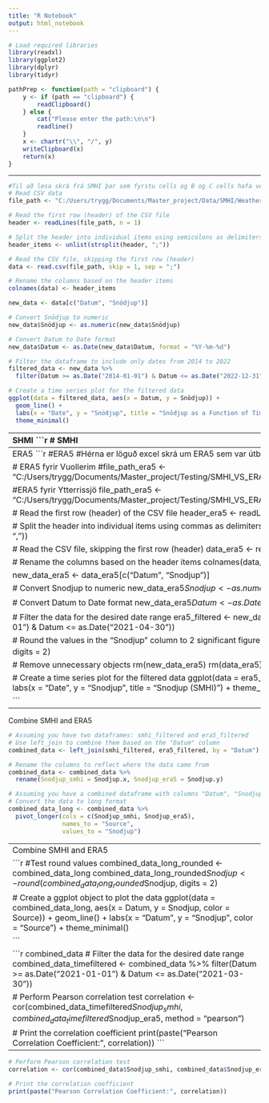 ```yaml
---
title: "R Notebook"
output: html_notebook
---
```




```r
# Load required libraries
library(readxl)
library(ggplot2)
library(dplyr)
library(tidyr)

```


```r
pathPrep <- function(path = "clipboard") {
    y <- if (path == "clipboard") {
        readClipboard()
    } else {
        cat("Please enter the path:\n\n")
        readline()
    }
    x <- chartr("\\", "/", y)
    writeClipboard(x)
    return(x)
}

```



---------------------------------------------------------------------------------------------------------------------------------

```r
#Til að lesa skrá frá SMHI þar sem fyrstu cells og B og C cells hafa verið fjarlægðir
# Read CSV data
file_path <- "C:/Users/trygg/Documents/Master_project/Data/SMHI/Weather_station_excel/smhi-opendata_8_40_178820_20230921_141656.csv"

# Read the first row (header) of the CSV file
header <- readLines(file_path, n = 1)

# Split the header into individual items using semicolons as delimiters
header_items <- unlist(strsplit(header, ";"))

# Read the CSV file, skipping the first row (header)
data <- read.csv(file_path, skip = 1, sep = ";")

# Rename the columns based on the header items
colnames(data) <- header_items

new_data <- data[c("Datum", "Snödjup")]

# Convert Snödjup to numeric
new_data$Snödjup <- as.numeric(new_data$Snödjup)

# Convert Datum to Date format
new_data$Datum <- as.Date(new_data$Datum, format = "%Y-%m-%d")

# Filter the dataframe to include only dates from 2014 to 2022
filtered_data <- new_data %>%
  filter(Datum >= as.Date("2014-01-01") & Datum <= as.Date("2022-12-31"))

# Create a time series plot for the filtered data
ggplot(data = filtered_data, aes(x = Datum, y = Snödjup)) +
  geom_line() +
  labs(x = "Date", y = "Snödjup", title = "Snödjup as a Function of Time (2014-2022)") +
  theme_minimal()
```

---------------------------------------------------------------------------------------------------------------------------------
SHMI
```r
# SMHI

#Hérna er löguð csv skrá um Vuollerim tekin og náð í aðeins þau gögn sem eru eftirsótt, dags + dýpt fyrir gefið tímabil

#Vuollerim
#file_path_smhi <- "C:/Users/trygg/Documents/Master_project/Testing/SMHI_VS_ERA5/Data/SMHI/smhi-opendata_8_40_170870_Vuollerim.csv"

#Ytterrissjö
file_path_smhi <- "C:/Users/trygg/Documents/Master_project/Testing/SMHI_VS_ERA5/Data/SMHI/smhi-opendata_8_40_147020_Ytterrissjö.csv"

# Read the first row (header) of the CSV file
header_smhi <- readLines(file_path_smhi, n = 1)

# Split the header into individual items using semicolons as delimiters
header_items_smhi <- unlist(strsplit(header_smhi, ";"))

# Read the CSV file, skipping the first row (header)
data_smhi <- read.csv(file_path_smhi, skip = 1, sep = ";")

# Rename the columns based on the header items
colnames(data_smhi) <- header_items_smhi

new_data_smhi <- data_smhi[c("Datum", "Snodjup")]

# Convert Snodjup to numeric
new_data_smhi$Snodjup <- as.numeric(new_data_smhi$Snodjup)

# Convert Datum to Date format
new_data_smhi$Datum <- as.Date(new_data_smhi$Datum, format = "%Y-%m-%d")

# Filter the data for the desired date range
smhi_filtered <- new_data_smhi %>%
  filter(Datum >= as.Date("2021-01-01") & Datum <= as.Date("2021-04-30"))

# Remove the first row (first observation)
smhi_filtered <- smhi_filtered[-1, ]

# Remove unnecessary objects
rm(new_data_smhi)
rm(data_smhi)

#Fix fyrir Ytterissjö
custom_values  <- c(0.48, 0.47, 0.46, 0.45)  # Adjust this to your actual values
smhi_filtered$Snodjup[90:93] <- custom_values



# Create a time series plot for the filtered data
ggplot(data = smhi_filtered, aes(x = Datum, y = Snodjup)) +
  geom_line() +
  labs(x = "Date", y = "Snodjup", title = "Snodjup (SMHI)") +
  theme_minimal()

```

---------------------------------------------------------------------------------------------------------------------------------
ERA5
```r
#ERA5
#Hérna er löguð excel skrá um ERA5 sem var útbúin í Python

# ERA5 fyrir Vuollerim
#file_path_era5 <- "C:/Users/trygg/Documents/Master_project/Testing/SMHI_VS_ERA5/Data/ERA5/ERA5_values2021Winter.csv"

#ERA5 fyrir Ytterrissjö
file_path_era5 <- "C:/Users/trygg/Documents/Master_project/Testing/SMHI_VS_ERA5/Data/ERA5/ERA5_values2021Winter_Ytterissjo.csv"

# Read the first row (header) of the CSV file
header_era5 <- readLines(file_path_era5, n = 1)

# Split the header into individual items using commas as delimiters
header_items_era5 <- unlist(strsplit(header_era5, ","))

# Read the CSV file, skipping the first row (header)
data_era5 <- read.csv(file_path_era5, skip = 1, sep = ",")

# Rename the columns based on the header items
colnames(data_era5) <- header_items_era5

new_data_era5 <- data_era5[c("Datum", "Snodjup")]

# Convert Snodjup to numeric
new_data_era5$Snodjup <- as.numeric(new_data_era5$Snodjup)

# Convert Datum to Date format
new_data_era5$Datum <- as.Date(new_data_era5$Datum, format = "%Y-%m-%d")

# Filter the data for the desired date range
era5_filtered <- new_data_era5 %>%
  filter(Datum >= as.Date("2021-01-01") & Datum <= as.Date("2021-04-30"))

# Round the values in the "Snodjup" column to 2 significant figures
era5_filtered$Snodjup <- round(era5_filtered$Snodjup, digits = 2)

# Remove unnecessary objects
rm(new_data_era5)
rm(data_era5)

# Create a time series plot for the filtered data
ggplot(data = era5_filtered, aes(x = Datum, y = Snodjup)) +
  geom_line() +
  labs(x = "Date", y = "Snodjup", title = "Snodjup (SMHI)") +
  theme_minimal()

```

---------------------------------------------------------------------------------------------------------------------------------

Combine SMHI and ERA5

```r
# Assuming you have two dataframes: smhi_filtered and era5_filtered
# Use left_join to combine them based on the "Datum" column
combined_data <- left_join(smhi_filtered, era5_filtered, by = "Datum")

# Rename the columns to reflect where the data came from
combined_data <- combined_data %>%
  rename(Snodjup_smhi = Snodjup.x, Snodjup_era5 = Snodjup.y)

# Assuming you have a combined dataframe with columns "Datum", "Snodjup_smhi", and "Snodjup_era5"
# Convert the data to long format
combined_data_long <- combined_data %>%
  pivot_longer(cols = c(Snodjup_smhi, Snodjup_era5),
               names_to = "Source",
               values_to = "Snodjup")
```


---------------------------------------------------------------------------------------------------------------------------------
Combine SMHI and ERA5

```r
#Test round values
combined_data_long_rounded <- combined_data_long
combined_data_long_rounded$Snodjup <- round(combined_data_long_rounded$Snodjup, digits = 2)

# Create a ggplot object to plot the data
ggplot(data = combined_data_long, aes(x = Datum, y = Snodjup, color = Source)) +
  geom_line() +
  labs(x = "Datum", y = "Snodjup", color = "Source") +
  theme_minimal()

```

```r
combined_data
# Filter the data for the desired date range
combined_data_timefiltered <- combined_data %>%
  filter(Datum >= as.Date("2021-01-01") & Datum <= as.Date("2021-03-30"))

# Perform Pearson correlation test
correlation <- cor(combined_data_timefiltered$Snodjup_smhi, combined_data_timefiltered$Snodjup_era5, method = "pearson")

# Print the correlation coefficient
print(paste("Pearson Correlation Coefficient:", correlation))
```


---------------------------------------------------------------------------------------------------------------------------------

```r
# Perform Pearson correlation test
correlation <- cor(combined_data$Snodjup_smhi, combined_data$Snodjup_era5, method = "pearson")

# Print the correlation coefficient
print(paste("Pearson Correlation Coefficient:", correlation))

```


